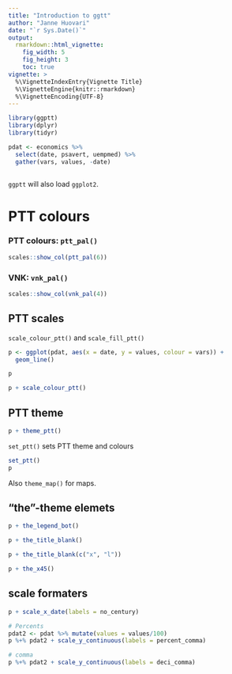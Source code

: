 ```yaml
---
title: "Introduction to ggtt"
author: "Janne Huovari"
date: "`r Sys.Date()`"
output: 
  rmarkdown::html_vignette:
    fig_width: 5
    fig_height: 3
    toc: true
vignette: >
  %\VignetteIndexEntry{Vignette Title}
  %\VignetteEngine{knitr::rmarkdown}
  %\VignetteEncoding{UTF-8}
---
```


```r

library(ggptt)
library(dplyr)
library(tidyr)

pdat <- economics %>% 
  select(date, psavert, uempmed) %>% 
  gather(vars, values, -date)
  

```


`ggptt` will also load `ggplot2`.

# PTT colours

### PTT colours: `ptt_pal()`

```r
scales::show_col(ptt_pal(6))
```

### VNK: `vnk_pal()`

```r
scales::show_col(vnk_pal(4))
```

## PTT scales

`scale_colour_ptt()` and `scale_fill_ptt()`

```r

p <- ggplot(pdat, aes(x = date, y = values, colour = vars)) + 
  geom_line()

p

p + scale_colour_ptt()

```

## PTT theme


```r

p + theme_ptt()

```

`set_ptt()` sets PTT theme and colours

```r

set_ptt()
p

```

Also `theme_map()` for maps.

## "the"-theme elemets

```r

p + the_legend_bot()

p + the_title_blank()

p + the_title_blank(c("x", "l"))

p + the_x45()
```

## scale formaters

```r

p + scale_x_date(labels = no_century)

# Percents
pdat2 <- pdat %>% mutate(values = values/100)
p %+% pdat2 + scale_y_continuous(labels = percent_comma)

# comma
p %+% pdat2 + scale_y_continuous(labels = deci_comma)

```

